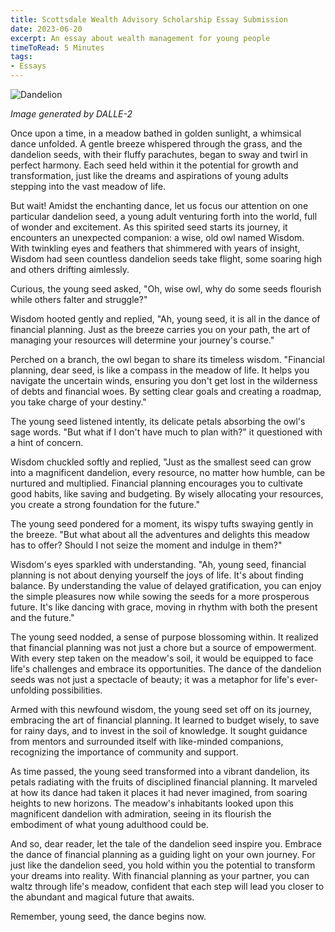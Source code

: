 ```yaml
---
title: Scottsdale Wealth Advisory Scholarship Essay Submission
date: 2023-06-20
excerpt: An essay about wealth management for young people
timeToRead: 5 Minutes
tags:
- Essays
--- 
```



![Dandelion](dandelion.png)

*Image generated by DALLE-2*

Once upon a time, in a meadow bathed in golden sunlight, a whimsical dance unfolded. A gentle breeze whispered through the grass, and the dandelion seeds, with their fluffy parachutes, began to sway and twirl in perfect harmony. Each seed held within it the potential for growth and transformation, just like the dreams and aspirations of young adults stepping into the vast meadow of life.

But wait! Amidst the enchanting dance, let us focus our attention on one particular dandelion seed, a young adult venturing forth into the world, full of wonder and excitement. As this spirited seed starts its journey, it encounters an unexpected companion: a wise, old owl named Wisdom. With twinkling eyes and feathers that shimmered with years of insight, Wisdom had seen countless dandelion seeds take flight, some soaring high and others drifting aimlessly.

Curious, the young seed asked, "Oh, wise owl, why do some seeds flourish while others falter and struggle?"

Wisdom hooted gently and replied, "Ah, young seed, it is all in the dance of financial planning. Just as the breeze carries you on your path, the art of managing your resources will determine your journey's course."

Perched on a branch, the owl began to share its timeless wisdom. "Financial planning, dear seed, is like a compass in the meadow of life. It helps you navigate the uncertain winds, ensuring you don't get lost in the wilderness of debts and financial woes. By setting clear goals and creating a roadmap, you take charge of your destiny."

The young seed listened intently, its delicate petals absorbing the owl's sage words. "But what if I don't have much to plan with?" it questioned with a hint of concern.

Wisdom chuckled softly and replied, "Just as the smallest seed can grow into a magnificent dandelion, every resource, no matter how humble, can be nurtured and multiplied. Financial planning encourages you to cultivate good habits, like saving and budgeting. By wisely allocating your resources, you create a strong foundation for the future."

The young seed pondered for a moment, its wispy tufts swaying gently in the breeze. "But what about all the adventures and delights this meadow has to offer? Should I not seize the moment and indulge in them?"

Wisdom's eyes sparkled with understanding. "Ah, young seed, financial planning is not about denying yourself the joys of life. It's about finding balance. By understanding the value of delayed gratification, you can enjoy the simple pleasures now while sowing the seeds for a more prosperous future. It's like dancing with grace, moving in rhythm with both the present and the future."

The young seed nodded, a sense of purpose blossoming within. It realized that financial planning was not just a chore but a source of empowerment. With every step taken on the meadow's soil, it would be equipped to face life's challenges and embrace its opportunities. The dance of the dandelion seeds was not just a spectacle of beauty; it was a metaphor for life's ever-unfolding possibilities.

Armed with this newfound wisdom, the young seed set off on its journey, embracing the art of financial planning. It learned to budget wisely, to save for rainy days, and to invest in the soil of knowledge. It sought guidance from mentors and surrounded itself with like-minded companions, recognizing the importance of community and support.

As time passed, the young seed transformed into a vibrant dandelion, its petals radiating with the fruits of disciplined financial planning. It marveled at how its dance had taken it places it had never imagined, from soaring heights to new horizons. The meadow's inhabitants looked upon this magnificent dandelion with admiration, seeing in its flourish the embodiment of what young adulthood could be.

And so, dear reader, let the tale of the dandelion seed inspire you. Embrace the dance of financial planning as a guiding light on your own journey. For just like the dandelion seed, you hold within you the potential to transform your dreams into reality. With financial planning as your partner, you can waltz through life's meadow, confident that each step will lead you closer to the abundant and magical future that awaits.

Remember, young seed, the dance begins now.

<Giscus
    id="comments"
    repo="benf2004/my-blog"
    repoId="R_kgDOJx_n5Q"
    category="Announcements"
    categoryId="DIC_kwDOJx_n5c4CXmy-"
    mapping="pathname"
    term="Welcome to @giscus/react component!"
    reactionsEnabled="1"
    emitMetadata="0"
    inputPosition="top"
    theme="cobalt"
    lang="en"
/>